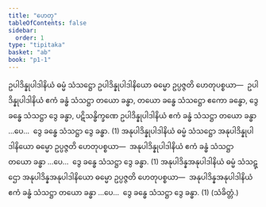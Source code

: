```yaml
---
title: "ဟေတု"
tableOfContents: false
sidebar:
  order: 1
type: "tipitaka"
basket: "ab"
book: "p1-1"
---
```



<DynamicBreadcrumb />

<Division number="47" book="p1-1" e="ch" v="36" p="405">

<Paragraph number="2590" book="p1-1">
ဥပါဒိန္နုပါဒါနိယံ ဓမ္မံ သံသဋ္ဌော ဥပါဒိန္နုပါဒါနိယော ဓမ္မော ဥပ္ပဇ္ဇတိ ဟေတုပစ္စယာ—  ဥပါဒိန္နုပါဒါနိယံ ဧကံ ခန္ဓံ သံသဋ္ဌာ တယော ခန္ဓာ, တယော ခန္ဓေ သံသဋ္ဌော ဧကော ခန္ဓော, ဒွေ ခန္ဓေ သံသဋ္ဌာ ဒွေ ခန္ဓာ, ပဋိသန္ဓိက္ခဏေ ဥပါဒိန္နုပါဒါနိယံ ဧကံ ခန္ဓံ သံသဋ္ဌာ တယော ခန္ဓာ …ပေ…  ဒွေ ခန္ဓေ သံသဋ္ဌာ ဒွေ ခန္ဓာ. (1)
</Paragraph>

<Paragraph number="2591" book="p1-1">
အနုပါဒိန္နုပါဒါနိယံ ဓမ္မံ သံသဋ္ဌော အနုပါဒိန္နုပါဒါနိယော ဓမ္မော ဥပ္ပဇ္ဇတိ ဟေတုပစ္စယာ—  အနုပါဒိန္နုပါဒါနိယံ ဧကံ ခန္ဓံ သံသဋ္ဌာ တယော ခန္ဓာ …ပေ…  ဒွေ ခန္ဓေ သံသဋ္ဌာ ဒွေ ခန္ဓာ. (1)
</Paragraph>

<Paragraph number="2592" book="p1-1">
အနုပါဒိန္နအနုပါဒါနိယံ ဓမ္မံ သံသဋ္ဌော အနုပါဒိန္နအနုပါဒါနိယော ဓမ္မော ဥပ္ပဇ္ဇတိ ဟေတုပစ္စယာ—  အနုပါဒိန္နအနုပါဒါနိယံ ဧကံ ခန္ဓံ သံသဋ္ဌာ တယော ခန္ဓာ …ပေ…  ဒွေ ခန္ဓေ သံသဋ္ဌာ ဒွေ ခန္ဓာ. (1) (သံခိတ္တံ.)
</Paragraph>
</Division>